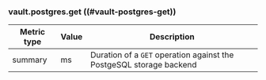 ### vault.postgres.get ((#vault-postgres-get))

Metric type | Value | Description
----------- | ----- | -----------
summary     | ms    | Duration of a `GET` operation against the PostgeSQL storage backend